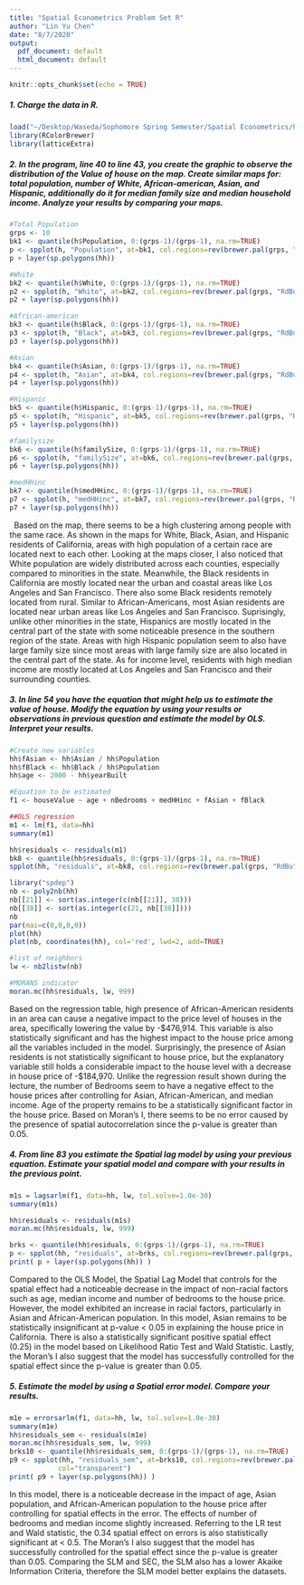```yaml
---
title: "Spatial Econometrics Problem Set R"
author: "Lin Yu Chen"
date: "8/7/2020"
output:
  pdf_document: default
  html_document: default
---
```


```r
knitr::opts_chunk$set(echo = TRUE)
```

##### 1. Charge the data in R.
```r
load("~/Desktop/Waseda/Sophomore Spring Semester/Spatial Econometrics/h.RData")
library(RColorBrewer)
library(latticeExtra)
```


##### 2. In the program, line 40 to line 43, you create the graphic to observe the distribution of the Value of house on the map. Create similar maps for: total population, number of White, African-american, Asian, and Hispanic, additionally do it for median family size and median household income. Analyze your results by comparing your maps.
```r
#Total Population
grps <- 10 
bk1 <- quantile(h$Population, 0:(grps-1)/(grps-1), na.rm=TRUE)
p <- spplot(h, "Population", at=bk1, col.regions=rev(brewer.pal(grps, "RdBu")), col="transparent") 
p + layer(sp.polygons(hh)) 

#White
bk2 <- quantile(h$White, 0:(grps-1)/(grps-1), na.rm=TRUE)
p2 <- spplot(h, "White", at=bk2, col.regions=rev(brewer.pal(grps, "RdBu")), col="transparent")
p2 + layer(sp.polygons(hh))

#African-american
bk3 <- quantile(h$Black, 0:(grps-1)/(grps-1), na.rm=TRUE)
p3 <- spplot(h, "Black", at=bk3, col.regions=rev(brewer.pal(grps, "RdBu")), col="transparent")
p3 + layer(sp.polygons(hh))

#Asian
bk4 <- quantile(h$Asian, 0:(grps-1)/(grps-1), na.rm=TRUE)
p4 <- spplot(h, "Asian", at=bk4, col.regions=rev(brewer.pal(grps, "RdBu")), col="transparent")
p4 + layer(sp.polygons(hh))

#Hispanic
bk5 <- quantile(h$Hispanic, 0:(grps-1)/(grps-1), na.rm=TRUE)
p5 <- spplot(h, "Hispanic", at=bk5, col.regions=rev(brewer.pal(grps, "RdBu")), col="transparent")
p5 + layer(sp.polygons(hh))

#familysize
bk6 <- quantile(h$familySize, 0:(grps-1)/(grps-1), na.rm=TRUE)
p6 <- spplot(h, "familySize", at=bk6, col.regions=rev(brewer.pal(grps, "RdBu")), col="transparent")
p6 + layer(sp.polygons(hh))

#medHHinc
bk7 <- quantile(h$medHHinc, 0:(grps-1)/(grps-1), na.rm=TRUE)
p7 <- spplot(h, "medHHinc", at=bk7, col.regions=rev(brewer.pal(grps, "RdBu")), col="transparent")
p7 + layer(sp.polygons(hh))
```
&nbsp;
Based on the map, there seems to be a high clustering among people with the same race. As shown in the maps for White, Black, Asian, and Hispanic residents of California, areas with high population of a certain race are located next to each other. Looking at the maps closer, I also noticed that White population are widely distributed across each counties, especially compared to minorities in the state. Meanwhile, the Black residents in California are mostly located near the urban and coastal areas like Los Angeles and San Francisco. There also some Black residents remotely located from rural. Similar to African-Americans, most Asian residents are located near urban areas like Los Angeles and San Francisco. Suprisingly, unlike other minorities in the state, Hispanics are mostly located in the central part of the state with some noticeable presence in the southern region of the state. Areas with high Hispanic population seem to also have large family size since most areas with large family size are also located in the central part of the state. As for income level, residents with high median income are mostly located at Los Angeles and San Francisco and their surrounding counties. 

##### 3. In line 54 you have the equation that might help us to estimate the value of house. Modify the equation by using your results or observations in previous question and estimate the model by OLS. Interpret your results.
```r
#Create new variables
hh$fAsian <- hh$Asian / hh$Population
hh$fBlack <- hh$Black / hh$Population
hh$age <- 2000 - hh$yearBuilt

#Equation to be estimated
f1 <- houseValue ~ age + nBedrooms + medHHinc + fAsian + fBlack 

##OLS regression
m1 <- lm(f1, data=hh)
summary(m1)

hh$residuals <- residuals(m1)
bk8 <- quantile(hh$residuals, 0:(grps-1)/(grps-1), na.rm=TRUE)
spplot(hh, "residuals", at=bk8, col.regions=rev(brewer.pal(grps, "RdBu")), col="black")

library("spdep")
nb <- poly2nb(hh)
nb[[21]] <- sort(as.integer(c(nb[[21]], 38)))
nb[[38]] <- sort(as.integer(c(21, nb[[38]])))
nb
par(mai=c(0,0,0,0))
plot(hh)
plot(nb, coordinates(hh), col='red', lwd=2, add=TRUE)

#list of neighbors
lw <- nb2listw(nb)

#MORANS indicator
moran.mc(hh$residuals, lw, 999)
```
Based on the regression table, high presence of African-American residents in an area can cause a negative impact to the price level of houses in the area, specifically lowering the value by -$476,914. This variable is also statistically significant and has the highest impact to the house price among all the variables included in the model. Surprisingly, the presence of Asian residents is not statistically significant to house price, but the explanatory variable still holds a considerable impact to the house level with a decrease in house price of -$184,970. Unlike the regression result shown during the lecture, the number of Bedrooms seem to have a negative effect to the house prices after controlling for Asian, African-American, and median income. Age of the property remains to be a statistically significant factor in the house price. Based on Moran's I, there seems to be no error caused by the presence of spatial autocorrelation since the p-value is greater than 0.05.


##### 4. From line 83 you estimate the Spatial lag model by using your previous equation. Estimate your spatial model and compare with your results in the previous point.
```r
m1s = lagsarlm(f1, data=hh, lw, tol.solve=1.0e-30)
summary(m1s)

hh$residuals <- residuals(m1s)
moran.mc(hh$residuals, lw, 999)

brks <- quantile(hh$residuals, 0:(grps-1)/(grps-1), na.rm=TRUE)
p <- spplot(hh, "residuals", at=brks, col.regions=rev(brewer.pal(grps, "RdBu")), col="transparent")
print( p + layer(sp.polygons(hh)) )
```

Compared to the OLS Model, the Spatial Lag Model that controls for the spatial effect had a noticeable decrease in the impact of non-racial factors such as age, median income and number of bedrooms to the house price. However, the model exhibited an increase in racial factors, particularly in Asian and African-American population. In this model, Asian remains to be statistically insignificant at p-value < 0.05 in explaining the house price in California. There is also a statistically significant positive spatial effect (0.25) in the model based on Likelihood Ratio Test and Wald Statistic. Lastly, the Moran's I also suggest that the model has successfully controlled for the spatial effect since the p-value is greater than 0.05.

##### 5. Estimate the model by using a Spatial error model. Compare your results.
```r
m1e = errorsarlm(f1, data=hh, lw, tol.solve=1.0e-30)
summary(m1e)
hh$residuals_sem <- residuals(m1e)
moran.mc(hh$residuals_sem, lw, 999)
brks10 <- quantile(hh$residuals_sem, 0:(grps-1)/(grps-1), na.rm=TRUE)
p9 <- spplot(hh, "residuals_sem", at=brks10, col.regions=rev(brewer.pal(grps, "RdBu")),
            col="transparent")
print( p9 + layer(sp.polygons(hh)) )
```

In this model, there is a noticeable decrease in the impact of age, Asian population, and African-American population to the house price after controlling for spatial effects in the error. The effects of number of bedrooms and median income slightly increased. Referring to the LR test and Wald statistic, the 0.34 spatial effect on errors is also statistically significant at < 0.5. The Moran's I also suggest that the model has successfully controlled for the spatial effect since the p-value is greater than 0.05. Comparing the SLM and SEC, the SLM also has a lower Akaike Information Criteria, therefore the SLM model better explains the datasets.  






